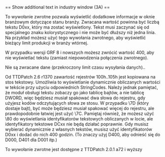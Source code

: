 <noinclude>{{pl/Development/NewGRF/inne strony|en=newgrf-specs.tt-wiki.net/wiki/Callback:_Show_additional_text_in_industry_window|pl=pl/Development/NewGRF/NFO Specs/Callback/Show additional text in industry window}}
</noinclude>== Show additional text in industry window (3A) ==

To wywołanie zwrotne pozwala wyświetlić dodatkowe informacje w oknie branżowym dotyczące stanu branży. Zwracana wartość powinna być liczbą tekstu D0xx, który ma zostać wyświetlony. Tekst musi zaczynać się od specjalnego znaku kolorystycznego i nie może być dłuższy niż jedna linia. Na przykład możesz użyć tego wywołania zwrotnego, aby wyświetlić bieżący limit produkcji w branży wtórnej.

{{pl/Development/NewGRF/grfFrom|8}} W przypadku wersji GRF 8 i nowszych możesz zwrócić wartość 400, aby nie wyświetlać tekstu (zamiast niepowodzenia połączenia zwrotnego).

{{pl/Development/NewGRF/ottd|0.6|r11987}} Nie są zwracane dane (przekroczony limit czasu wysyłania danych)..

{{pl/Development/NewGRF/ottdp|0.6|2.6|ttdprev=r1370}} Od TTDPatch 2.6 r1370 zawartość rejestrów 100h..105h jest kopiowana na stos tekstowy. Umożliwia to wyświetlanie dynamicznie obliczanych wartości w tekście przy użyciu odpowiednich StringCodes. Należy jednak pamiętać, że moduł obsługi tekstu zobaczy go jako tablicę bajtów, a nie tablicę DWORD, więc będziesz musiał spakować dwa słowa do rejestru, gdy użyjesz kodów odczytujących słowa ze stosu. W przypadku \7D (który dostaje bajt), być może będziesz musiał spakować więcej do rejestru, ale prawdopodobnie łatwiej jest użyć \7C. Pamiętaj również, że możesz użyć \80 do wyświetlania identyfikatorów tekstowych obliczanych w locie, ale identyfikatory tekstowe DCxx nie będą działać poprawnie. Gdy musisz wybierać dynamicznie z własnych tekstów, musisz użyć identyfikatorów D0xx i dodać do nich 400 godzin. (To znaczy użyj D400, aby odnieść się do D000, D401 dla D001 itp.)

To wywołanie zwrotne jest dostępne z {{pl/Development/NewGRF/ttdp|2.5}} TTDPatch 2.0.1 a72 i wyższy
<!--[[Category:Callbacks]]-->